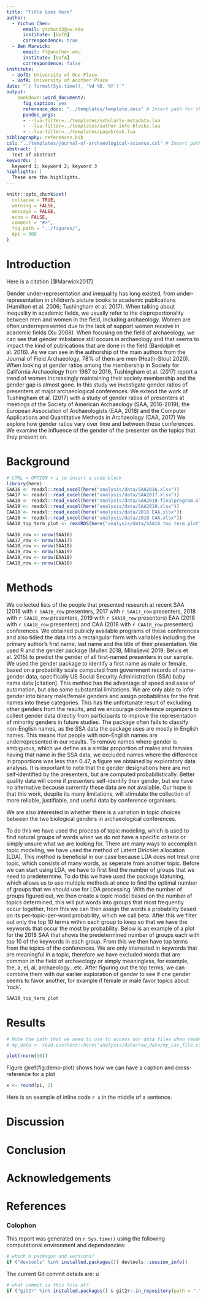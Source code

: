 ```yaml
---
title: "Title Goes Here"
author:
  - Yichun Chen:
      email: yichun33@uw.edu
      institute: [UofO]
      correspondence: true
  - Ben Marwick:
      email: fl@another.edu
      institute: [UofA]
      correspondence: false
institute:
  - UofO: University of One Place
  - UofA: University of Another Place
date: "`r format(Sys.time(), '%d %B, %Y')`"
output: 
    bookdown::word_document2:
      fig_caption: yes
      reference_docx: "../templates/template.docx" # Insert path for the DOCX file
      pandoc_args:
      - --lua-filter=../templates/scholarly-metadata.lua
      - --lua-filter=../templates/author-info-blocks.lua
      - --lua-filter=../templates/pagebreak.lua
bibliography: references.bib
csl: "../templates/journal-of-archaeological-science.csl" # Insert path for the bib-style
abstract: |
  Text of abstract
keywords: |
  keyword 1; keyword 2; keyword 3
highlights: |
  These are the highlights. 
---
```



<!-- This is the format for text comments that will be ignored during renderings. Do not put R code in these comments because it will not be ignored. -->

```r
knitr::opts_chunk$set(
  collapse = TRUE,
  warning = FALSE,
  message = FALSE,
  echo = FALSE,
  comment = "#>",
  fig.path = "../figures/",
  dpi = 300
)
```

# Introduction

Here is a citation [@Marwick2017]

Gender under-representation and inequality has long existed, from under-representation in children’s picture books to academic publications (Hamilton et al. 2006; Tushingham et al. 2017). When talking about inequality in academic fields, we usually refer to the disproportionality between men and women in the field, including archaeology. Women are often underrepresented due to the lack of support women receive in academic fields (Xu 2008). When focusing on the field of archaeology, we can see that gender imbalance still occurs in archaeology and that seems to impact the kind of publications that are done in the field (Bardolph et al. 2016). As we can see in the authorship of the main authors from the Journal of Field Archaeology, 78% of them are men (Heath-Stout 2020). When looking at gender ratios among the membership in Society for California Archaeology from 1967 to 2016, Tushingham et al. (2017) report a trend of women increasingly maintaining their society membership and the gender gap is almost gone. In this study we investigate gender ratios of presenters at major archaeological conferences. We extend the work of Tushingham et al. (2017) with a study of gender ratios of presenters at meetings of the Society of American Archaeology (SAA, 2016-2019), the European Association of Archaeologists (EAA, 2018) and the Computer Applications and Quantitative Methods in Archaeology (CAA, 2017)  We explore how gender ratios vary over time and between these conferences. We examine the influence of the gender of the presenter on the topics that they present on.

# Background



```r
# CTRL + OPTION + i to insert a code block
library(here)
SAA16 <- readxl::read_excel(here("analysis/data/SAA2016.xlsx"))
SAA17 <- readxl::read_excel(here("analysis/data/SAA2017.xlsx"))
SAA18 <- readxl::read_excel(here("analysis/data/SAA2018-finalprogram.xlsx"))
SAA19 <- readxl::read_excel(here("analysis/data/SAA2019.xlsx"))
EAA18 <- readxl::read_excel(here("analysis/data/2018 EAA.xlsx"))
CAA18 <- readxl::read_excel(here("analysis/data/2018 CAA.xlsx"))
SAA18_top_term_plot <- readRDS(here("analysis/data/SAA18 top term plot"))

SAA16_row <- nrow(SAA16)
SAA17_row <- nrow(SAA17)
SAA18_row <- nrow(SAA18)
SAA19_row <- nrow(SAA19)
EAA18_row <- nrow(EAA18)
CAA18_row <- nrow(CAA18)

```

# Methods

We collected lists of the people that presented research at recent SAA (2016 with `r SAA16_row` presenters, 2017 with `r SAA17_row` presenters, 2018 with `r SAA18_row` presenters, 2019 with `r SAA19_row` presenters) EAA (2018 with `r EAA18_row` presenters) and CAA (2018 with `r CAA18_row` presenters) conferences. We obtained publicly available programs of these conferences and also tidied the data into a rectangular form with variables including the primary author’s first name, last name and the title of their presentation. We used R and the gender package (Mullen 2018; Mihaljević 2019; Belvis et al. 2015) to predict the gender of all first-named presenters in our sample. We used the gender package to identify a first name as male or female, based on a probability scale computed from government records of name-gender data, specifically US Social Security Administration (SSA) baby name data [citation]. This method has the advantage of speed and ease of automation, but also some substantial limitations. We are only able to infer gender into binary male/female genders and assign probabilities for the first names into these categories. This has the unfortunate result of excluding other genders from the results, and we encourage conference organizers to collect gender data directly from participants to improve the representation of minority genders in future studies. The package often fails to classify non-English names, as the SSA data the package uses are mostly in English names. This means that people with non-English names are underrepresented in our results. To remove names where gender is ambiguous, which we define as a similar proportion of males and females having that name in the SSA data, we excluded names where the difference in proportions was less than 0.47, a figure we obtained by exploratory data analysis. It is important to note that the gender designations here are not self-identified by the presenters, but are computed probabilistically. Better quality data will come if presenters self-identify their gender, but we have no alternative because currently these data are not available. Our hope is that this work, despite its many limitations, will stimulate the collection of more reliable, justifiable, and useful data by conference organisers. 

We are also interested in whether there is a variation in topic choices between the two biological genders in archaeological conferences. 

To do this we have used the process of topic modeling, which is used to find natural groups of words when we do not have a specific criteria or simply unsure what we are looking for. There are many ways to accomplish topic modeling, we have used the method of Latent Dirichlet allocation (LDA). This method is beneficial in our case because LDA does not treat one topic, which consists of many words, as seperate from another topic. Before we can start using LDA, we have to first find the number of groups that we need to predetermine. To do this we have used the package ldatuning, which allows us to use multiple methods at once to find the optimal number of groups that we should use for LDA processing. With the number of groups figured out, we then create a topic model based on the number of topics determined, this will put words into groups that most frequently occur together, from this we can then assign the words a probability based on its per-topic-per-word probability, which we call beta. After this we filter out only the top 10 terms within each group to keep so that we have the keywords that occur the most by probability. Below is an example of a plot for the 2018 SAA that shows the predetermined number of groups each with top 10 of the keywords in each group. From this we then have top terms from the topics of the conferences. We are only interested in keywords that are meaningful in a topic, therefore we have excluded words that are common in the field of archaeology or simply meaningless, for example, the, a, el, al, archaeology...etc. After figuring out the top terms, we can combine them with our earlier exploration of gender to see if one gender seems to favor another, for example if female or male favor topics about 'rock'.

```r
SAA18_top_term_plot
```

# Results

```r
# Note the path that we need to use to access our data files when rendering this document
# my_data <- read.csv(here::here('analysis/data/raw_data/my_csv_file.csv'))
```

```r
plot(rnorm(10))
```

Figure \@ref(fig:demo-plot) shows how we can have a caption and cross-reference for a plot

```r
x <- round(pi, 2)
```

Here is an example of inline code `r x` in the middle of a sentence. 

# Discussion

# Conclusion

# Acknowledgements

<!-- The following line inserts a page break  -->
\newpage

# References 
<!-- The following line ensures the references appear here for the MS Word or HTML output files, rather than right at the end of the document (this will not work for PDF files):  -->
<div id="refs"></div>

\newpage

### Colophon

This report was generated on `r Sys.time()` using the following computational environment and dependencies: 

```r
# which R packages and versions?
if ("devtools" %in% installed.packages()) devtools::session_info()
```

The current Git commit details are:
u
```r
# what commit is this file at? 
if ("git2r" %in% installed.packages() & git2r::in_repository(path = ".")) git2r::repository(here::here())  
```
